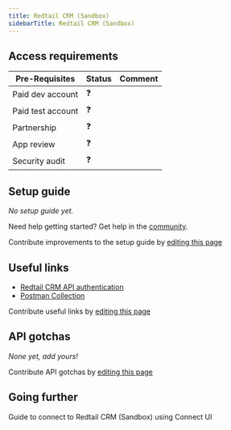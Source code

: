 ```yaml
---
title: Redtail CRM (Sandbox)
sidebarTitle: Redtail CRM (Sandbox)
---
```



<Overview />
<PreBuiltTooling />
<PreBuiltUseCases />

## Access requirements
| Pre-Requisites | Status | Comment|
| - | - | - |
| Paid dev account | ❓ |  |
| Paid test account | ❓ |  |
| Partnership | ❓ | |
| App review | ❓ |  |
| Security audit | ❓ | |


## Setup guide

_No setup guide yet._

<Tip>Need help getting started? Get help in the [community](https://nango.dev/slack).</Tip>

<Note>Contribute improvements to the setup guide by [editing this page](https://github.com/nangohq/nango/tree/master/docs/integrations/all/redtail-crm-sandbox.mdx)</Note>


## Useful links

-   [Redtail CRM API authentication](https://support.redtailtechnology.com/s/article/Authentication-Methods)
-   [Postman Collection](https://documenter.getpostman.com/view/7873823/SVzxXyzn#intro)

<Note>Contribute useful links by [editing this page](https://github.com/nangohq/nango/tree/master/docs/integrations/all/redtail-crm-sandbox.mdx)</Note>

## API gotchas

_None yet, add yours!_

<Note>Contribute API gotchas by [editing this page](https://github.com/nangohq/nango/tree/master/docs/integrations/all/redtail-crm-sandbox.mdx)</Note>

## Going further

<Card title="Connect to Redtail CRM (Sandbox)" icon="link" href="/integrations/all/redtail-crm-sandbox/connect" horizontal>
  Guide to connect to Redtail CRM (Sandbox) using Connect UI
</Card>
